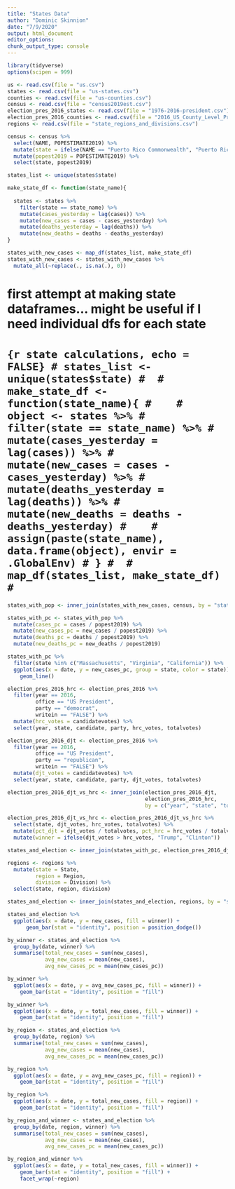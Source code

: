 ```yaml
---
title: "States Data"
author: "Dominic Skinnion"
date: "7/9/2020"
output: html_document
editor_options: 
chunk_output_type: console
---
```


```r
library(tidyverse)
options(scipen = 999)
```

```r
us <- read.csv(file = "us.csv")
states <- read.csv(file = "us-states.csv")
counties <- read.csv(file = "us-counties.csv")
census <- read.csv(file = "census2019est.csv")
election_pres_2016_states <- read.csv(file = "1976-2016-president.csv")
election_pres_2016_counties <- read.csv(file = "2016_US_County_Level_Presidential_Results.csv")
regions <- read.csv(file = "state_regions_and_divisions.csv")
```

```r
census <- census %>%
  select(NAME, POPESTIMATE2019) %>%
  mutate(state = ifelse(NAME == "Puerto Rico Commonwealth", "Puerto Rico", NAME)) %>%
  mutate(popest2019 = POPESTIMATE2019) %>%
  select(state, popest2019)
```

```r
states_list <- unique(states$state)

make_state_df <- function(state_name){
  
  states <- states %>%
    filter(state == state_name) %>%
    mutate(cases_yesterday = lag(cases)) %>%
    mutate(new_cases = cases - cases_yesterday) %>%
    mutate(deaths_yesterday = lag(deaths)) %>%
    mutate(new_deaths = deaths - deaths_yesterday)
}

states_with_new_cases <- map_df(states_list, make_state_df)
states_with_new_cases <- states_with_new_cases %>%
  mutate_all(~replace(., is.na(.), 0))
```

# first attempt at making state dataframes... might be useful if I need individual dfs for each state
# ```{r state calculations, echo = FALSE}
# states_list <- unique(states$state)
# 
# make_state_df <- function(state_name){
#   
#   object <- states %>%
#     filter(state == state_name) %>%
#     mutate(cases_yesterday = lag(cases)) %>%
#     mutate(new_cases = cases - cases_yesterday) %>%
#     mutate(deaths_yesterday = lag(deaths)) %>%
#     mutate(new_deaths = deaths - deaths_yesterday)
#   
#   assign(paste(state_name), data.frame(object), envir = .GlobalEnv)
# }
# 
# map_df(states_list, make_state_df)
# ```

```r
states_with_pop <- inner_join(states_with_new_cases, census, by = "state")
```

```r
states_with_pc <- states_with_pop %>%
  mutate(cases_pc = cases / popest2019) %>%
  mutate(new_cases_pc = new_cases / popest2019) %>%
  mutate(deaths_pc = deaths / popest2019) %>%
  mutate(new_deaths_pc = new_deaths / popest2019)
```

```r
states_with_pc %>%
  filter(state %in% c("Massachusetts", "Virginia", "California")) %>%
  ggplot(aes(x = date, y = new_cases_pc, group = state, color = state)) +
    geom_line()
```

```r
election_pres_2016_hrc <- election_pres_2016 %>%
  filter(year == 2016,
         office == "US President",
         party == "democrat",
         writein == "FALSE") %>%
  mutate(hrc_votes = candidatevotes) %>%
  select(year, state, candidate, party, hrc_votes, totalvotes)

election_pres_2016_djt <- election_pres_2016 %>%
  filter(year == 2016,
         office == "US President",
         party == "republican",
         writein == "FALSE") %>%
  mutate(djt_votes = candidatevotes) %>%
  select(year, state, candidate, party, djt_votes, totalvotes)

election_pres_2016_djt_vs_hrc <- inner_join(election_pres_2016_djt, 
                                            election_pres_2016_hrc, 
                                            by = c("year", "state", "totalvotes"))

election_pres_2016_djt_vs_hrc <- election_pres_2016_djt_vs_hrc %>%
  select(state, djt_votes, hrc_votes, totalvotes) %>%
  mutate(pct_djt = djt_votes / totalvotes, pct_hrc = hrc_votes / totalvotes) %>%
  mutate(winner = ifelse(djt_votes > hrc_votes, "Trump", "Clinton"))
```

```r
states_and_election <- inner_join(states_with_pc, election_pres_2016_djt_vs_hrc, by = "state")
```

```r
regions <- regions %>%
  mutate(state = State, 
         region = Region, 
         division = Division) %>%
  select(state, region, division)

states_and_election <- inner_join(states_and_election, regions, by = "state")
```


```r
states_and_election %>%
  ggplot(aes(x = date, y = new_cases, fill = winner)) +
      geom_bar(stat = "identity", position = position_dodge())
```

```r
by_winner <- states_and_election %>%
  group_by(date, winner) %>%
  summarise(total_new_cases = sum(new_cases),
            avg_new_cases = mean(new_cases),
            avg_new_cases_pc = mean(new_cases_pc))

by_winner %>%
  ggplot(aes(x = date, y = avg_new_cases_pc, fill = winner)) +
    geom_bar(stat = "identity", position = "fill")

by_winner %>%
  ggplot(aes(x = date, y = total_new_cases, fill = winner)) +
    geom_bar(stat = "identity", position = "fill")
```

```r
by_region <- states_and_election %>%
  group_by(date, region) %>%
  summarise(total_new_cases = sum(new_cases),
            avg_new_cases = mean(new_cases),
            avg_new_cases_pc = mean(new_cases_pc))

by_region %>%
  ggplot(aes(x = date, y = avg_new_cases_pc, fill = region)) +
    geom_bar(stat = "identity", position = "fill")

by_region %>%
  ggplot(aes(x = date, y = total_new_cases, fill = region)) +
    geom_bar(stat = "identity", position = "fill")

```

```r
by_region_and_winner <- states_and_election %>%
  group_by(date, region, winner) %>%
  summarise(total_new_cases = sum(new_cases),
            avg_new_cases = mean(new_cases),
            avg_new_cases_pc = mean(new_cases_pc))

by_region_and_winner %>%
  ggplot(aes(x = date, y = total_new_cases, fill = winner)) +
    geom_bar(stat = "identity", position = "fill") +
    facet_wrap(~region)
```


